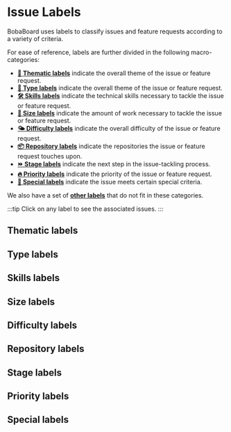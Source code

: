 
# Issue Labels

BobaBoard uses labels to classify issues and feature requests according to a variety of criteria.

For ease of reference, labels are further divided in the following macro-categories:

- [**🎨 Thematic labels**](#thematic-labels) indicate the overall theme of the issue or feature request.
- [**🐞 Type labels**](#type-labels) indicate the overall theme of the issue or feature request.
- [**🛠 Skills labels**](#skills-labels) indicate the technical skills necessary to tackle the issue or feature request.
- [**🛶 Size labels**](#size-labels) indicate the amount of work necessary to tackle the issue or feature request.
- [**🌤 Difficulty labels**](#difficulty-labels) indicate the overall difficulty of the issue or feature request.
- [**📦 Repository labels**](#repository-labels) indicate the repositories the issue or feature request touches upon.
- [**⏩ Stage labels**](#stage-labels) indicate the next step in the issue-tackling process.
- [**🔥 Priority labels**](#priority-labels) indicate the priority of the issue or feature request.
- [**🌟 Special labels**](#special-labels) indicate the issue meets certain special criteria.

We also have a set of [**other labels**](#other-labels) that do not fit in these categories.

:::tip
Click on any label to see the associated issues.
:::

## Thematic labels

<FilteredLabelsList prefix="🎨" />

## Type labels

<FilteredLabelsList prefix="🪳" />
<FilteredLabelsList prefix="🐞" />
<FilteredLabelsList prefix="🕷" />
<FilteredLabelsList prefix="🪲" />

## Skills labels

<FilteredLabelsList prefix="🛠" />

## Size labels

<FilteredLabelsList prefix="🛶" />
<FilteredLabelsList prefix="⛵️" />
<FilteredLabelsList prefix="🚢" />

## Difficulty labels

<FilteredLabelsList prefix="🌤" />
<FilteredLabelsList prefix="☁️" />
<FilteredLabelsList prefix="⛈️" />

## Repository labels

<FilteredLabelsList prefix="📦" />

## Stage labels

<FilteredLabelsList prefix="⛔️" />
<FilteredLabelsList prefix="⏩ " />

## Priority labels

<FilteredLabelsList prefix="🔥" />

## Special labels

<FilteredLabelsList prefix="🦵" />
<FilteredLabelsList prefix="🌟" />
<FilteredLabelsList prefix="🚨" />
<FilteredLabelsList prefix="🚧" />
<FilteredLabelsList prefix="💪" />
<FilteredLabelsList prefix="⚾" />
